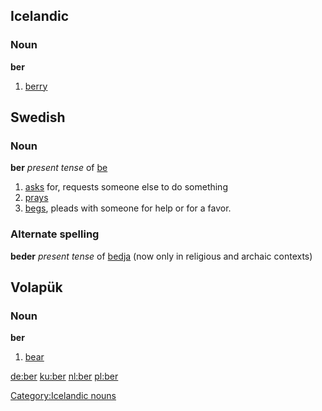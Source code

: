 == Icelandic ==

=== Noun ===

'''ber'''

# [[berry]]

==Swedish== 
===Noun=== 

'''ber''' ''present tense'' of [[be]]

# [[ask]]s for, requests someone else to do something
# [[pray]]s
# [[beg]]s, pleads with someone for help or for a favor.

===Alternate spelling===

'''beder''' ''present tense'' of [[bedja]] (now only in religious and archaic contexts)

== Volapük == 
=== Noun === 

'''ber'''

# [[bear]]

[[de:ber]]
[[ku:ber]]
[[nl:ber]]
[[pl:ber]]
[[Category:Icelandic nouns]]
